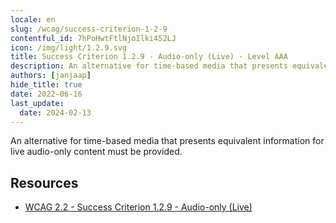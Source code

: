 ```yaml
---
locale: en
slug: /wcag/success-criterion-1-2-9
contentful_id: 7hPoHwtFtlNjoIlki452LJ
icon: /img/light/1.2.9.svg
title: Success Criterion 1.2.9 - Audio-only (Live) - Level AAA
description: An alternative for time-based media that presents equivalent information for live
authors: [janjaap]
hide_title: true
date: 2022-06-16
last_update:
  date: 2024-02-13
---
```


<Hero
  title="Audio-only (Live)"
  image="/img/light/1.2.9.svg"
  alt="WCAG 1.2.9 icon"
  prefix="Success Criterion 1.2.9"
  suffix="Level AAA"
/>

An alternative for time-based media that presents equivalent information for live
audio-only content must be provided.

## Resources

- [WCAG 2.2 - Success Criterion 1.2.9 - Audio-only (Live)](https://www.w3.org/TR/WCAG22/#audio-only-live)

